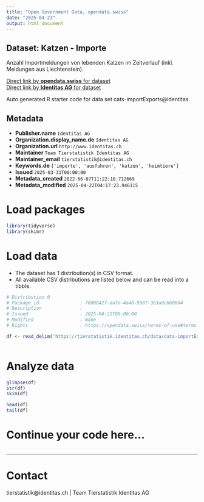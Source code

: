 ```yaml
---
title: "Open Government Data, opendata.swiss"
date: "2025-04-23"
output: html_document
---
```


## Dataset: Katzen - Importe

Anzahl Importmeldungen von lebenden Katzen im Zeitverlauf (inkl. Meldungen aus Liechtenstein).

[Direct link by **opendata.swiss** for dataset](https://opendata.swiss/de/dataset/katzen-importe)<br>
[Direct link by **Identitas AG** for dataset](https://tierstatistik.identitas.ch/)

Auto generated R starter code for data set cats-importExports@identitas.

## Metadata

- **Publisher.name** `Identitas AG`
- **Organization.display_name.de** `Identitas AG`
- **Organization.url** `http://www.identitas.ch`
- **Maintainer** `Team Tierstatistik Identitas AG`
- **Maintainer_email** `tierstatistik@identitas.ch`
- **Keywords.de** `['importe', 'ausfuhren', 'katzen', 'heimtiere']`
- **Issued** `2025-03-31T00:00:00`
- **Metadata_created** `2022-06-07T11:22:10.712669`
- **Metadata_modified** `2025-04-22T04:17:23.946115`


# Load packages

```r

library(tidyverse)
library(skimr)

```

# Load data

-   The dataset has 1 distribution(s) in CSV format.
-   All available CSV distributions are listed below and can be read into a tibble.

```r

# Distribution 0
# Package_id               : 76008427-dafe-4a40-9987-363adc660664
# Description              : 
# Issued                   : 2025-04-21T00:00:00
# Modified                 : None
# Rights                   : https://opendata.swiss/terms-of-use#terms_by

df <- read_delim('https://tierstatistik.identitas.ch/data/cats-importExports.csv')



```

# Analyze data

```r

glimpse(df)
str(df)
skim(df)

head(df)
tail(df)

```

# Continue your code here...

```r

```

------------------------------------------------------------------------

# Contact

tierstatistik@identitas.ch | Team Tierstatistik Identitas AG
